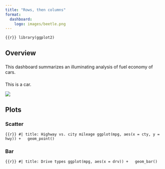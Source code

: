 ```yaml
---
title: "Rows, then columns"
format: 
  dashboard:
    logo: images/beetle.png
---
```


```{{r}}
library(ggplot2)
```

## Overview {orientation="rows"}

### 

This dashboard summarizes an illuminating analysis of fuel economy of cars.

### 

This is a car.

![](images/car.png){fig-alt="Illustration of a teal color car."}

## Plots {orientation="columns" scrolling="true"}

### Scatter

```{{r}}
#| title: Highway vs. city mileage
ggplot(mpg, aes(x = cty, y = hwy)) +
  geom_point()
```

### Bar

```{{r}}
#| title: Drive types
ggplot(mpg, aes(x = drv)) +
  geom_bar()
```
